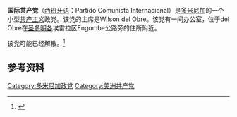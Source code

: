'''国际共产党'''（[[西班牙语|西班牙语]]：Partido Comunista Internacional）是[[多米尼加|多米尼加]]的一个小型[[共产主义|共产主义]]政党。该党的主席是Wilson del Obre。该党有一间办公室，位于del Obre在[[圣多明各|圣多明各]]埃雷拉区Engombe公路旁的住所附近。

该党可能已经解散。<ref>{{Cite web |url=http://www.broadleft.org/do.htm |title=Leftist Parties of the World Dominican Republic |access-date=2015-11-28 |archive-url=https://web.archive.org/web/20160121090659/http://www.broadleft.org/do.htm |archive-date=2016-01-21 |dead-url=yes }}</ref>

==参考资料==
{{reflist}}
[[Category:多米尼加政党|Category:多米尼加政党]]
[[Category:美洲共产党|Category:美洲共产党]]